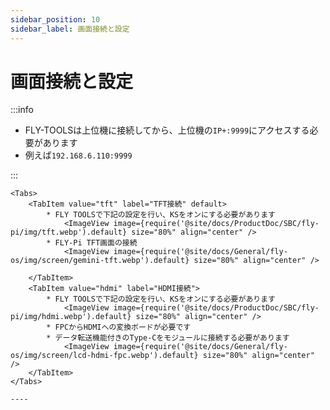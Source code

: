 ```yaml
---
sidebar_position: 10
sidebar_label: 画面接続と設定
---
```







# 画面接続と設定

:::info

* FLY-TOOLSは上位機に接続してから、上位機の`IP+:9999`にアクセスする必要があります
* 例えば`192.168.6.110:9999`

:::


    <Tabs>
        <TabItem value="tft" label="TFT接続" default>
            * FLY TOOLSで下記の設定を行い、KSをオンにする必要があります
                <ImageView image={require('@site/docs/ProductDoc/SBC/fly-pi/img/tft.webp').default} size="80%" align="center" />
            * FLY-Pi TFT画面の接続
                <ImageView image={require('@site/docs/General/fly-os/img/screen/gemini-tft.webp').default} size="80%" align="center" />

        </TabItem>
        <TabItem value="hdmi" label="HDMI接続">
            * FLY TOOLSで下記の設定を行い、KSをオンにする必要があります
                <ImageView image={require('@site/docs/ProductDoc/SBC/fly-pi/img/hdmi.webp').default} size="80%" align="center" />               
            * FPCからHDMIへの変換ボードが必要です
            * データ転送機能付きのType-Cをモジュールに接続する必要があります
                <ImageView image={require('@site/docs/General/fly-os/img/screen/lcd-hdmi-fpc.webp').default} size="80%" align="center" />
        </TabItem>
    </Tabs>

    ----